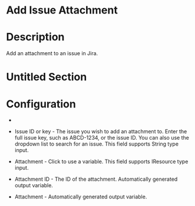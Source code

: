 ﻿# Add Issue Attachment

# Description

Add an attachment to an issue in Jira.

# Untitled Section

# Configuration

* 
* Issue ID or key - The issue you wish to add an attachment to. Enter the full issue key, such as ABCD-1234, or the issue ID. You can also use the dropdown list to search for an issue. This field supports String type input.
* Attachment - Click to use a variable. This field supports IResource type input.









* Attachment ID - The ID of the attachment. Automatically generated output variable.
* Attachment - Automatically generated output variable.
